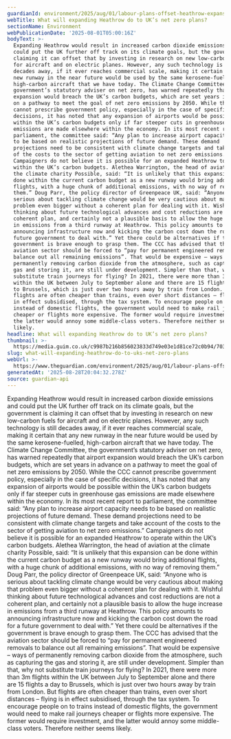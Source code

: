 ```yaml
---
guardianId: environment/2025/aug/01/labour-plans-offset-heathrow-expansion-emissions
webTitle: What will expanding Heathrow do to UK’s net zero plans?
sectionName: Environment
webPublicationDate: '2025-08-01T05:00:16Z'
bodyText: >-
  Expanding Heathrow would result in increased carbon dioxide emissions and
  could put the UK further off track on its climate goals, but the government is
  claiming it can offset that by investing in research on new low-carbon fuels
  for aircraft and on electric planes. However, any such technology is still
  decades away, if it ever reaches commercial scale, making it certain that any
  new runway in the near future would be used by the same kerosene-fuelled,
  high-carbon aircraft that we have today. The Climate Change Committee, the
  government’s statutory adviser on net zero, has warned repeatedly that airport
  expansion would breach the UK’s carbon budgets, which are set years in advance
  on a pathway to meet the goal of net zero emissions by 2050. While the CCC
  cannot prescribe government policy, especially in the case of specific
  decisions, it has noted that any expansion of airports would be possible
  within the UK’s carbon budgets only if far steeper cuts in greenhouse gas
  emissions are made elsewhere within the economy. In its most recent report to
  parliament, the committee said: “Any plan to increase airport capacity needs
  to be based on realistic projections of future demand. These demand
  projections need to be consistent with climate change targets and take account
  of the costs to the sector of getting aviation to net zero emissions.”
  Campaigners do not believe it is possible for an expanded Heathrow to operate
  within the UK’s carbon budgets. Alethea Warrington, the head of aviation at
  the climate charity Possible, said: “It is unlikely that this expansion can be
  done within the current carbon budget as a new runway would bring additional
  flights, with a huge chunk of additional emissions, with no way of removing
  them.” Doug Parr, the policy director of Greenpeace UK, said: “Anyone who is
  serious about tackling climate change would be very cautious about making that
  problem even bigger without a coherent plan for dealing with it. Wishful
  thinking about future technological advances and cost reductions are not a
  coherent plan, and certainly not a plausible basis to allow the huge increase
  in emissions from a third runway at Heathrow. This policy amounts to
  announcing infrastructure now and kicking the carbon cost down the road for a
  future government to deal with.” Yet there could be alternatives if the
  government is brave enough to grasp them. The CCC has advised that the
  aviation sector should be forced to “pay for permanent engineered removals to
  balance out all remaining emissions”. That would be expensive – ways of
  permanently removing carbon dioxide from the atmosphere, such as capturing the
  gas and storing it, are still under development. Simpler than that, why not
  substitute train journeys for flying? In 2021, there were more than 3m flights
  within the UK between July to September alone and there are 15 flights a day
  to Brussels, which is just over two hours away by train from London. But
  flights are often cheaper than trains, even over short distances – flying is
  in effect subsidised, through the tax system. To encourage people on to trains
  instead of domestic flights, the government would need to make rail journeys
  cheaper or flights more expensive. The former would require investment, and
  the latter would annoy some middle-class voters. Therefore neither seems
  likely.
headline: What will expanding Heathrow do to UK’s net zero plans?
thumbnail: >-
  https://media.guim.co.uk/c9987b216b856023833d749e03e1d81ce72c0b94/703_0_5000_4000/500.jpg
slug: what-will-expanding-heathrow-do-to-uks-net-zero-plans
webUrl: >-
  https://www.theguardian.com/environment/2025/aug/01/labour-plans-offset-heathrow-expansion-emissions
generatedAt: '2025-08-28T20:04:32.278Z'
source: guardian-api
---
```

Expanding Heathrow would result in increased carbon dioxide emissions and could put the UK further off track on its climate goals, but the government is claiming it can offset that by investing in research on new low-carbon fuels for aircraft and on electric planes. However, any such technology is still decades away, if it ever reaches commercial scale, making it certain that any new runway in the near future would be used by the same kerosene-fuelled, high-carbon aircraft that we have today. The Climate Change Committee, the government’s statutory adviser on net zero, has warned repeatedly that airport expansion would breach the UK’s carbon budgets, which are set years in advance on a pathway to meet the goal of net zero emissions by 2050. While the CCC cannot prescribe government policy, especially in the case of specific decisions, it has noted that any expansion of airports would be possible within the UK’s carbon budgets only if far steeper cuts in greenhouse gas emissions are made elsewhere within the economy. In its most recent report to parliament, the committee said: “Any plan to increase airport capacity needs to be based on realistic projections of future demand. These demand projections need to be consistent with climate change targets and take account of the costs to the sector of getting aviation to net zero emissions.” Campaigners do not believe it is possible for an expanded Heathrow to operate within the UK’s carbon budgets. Alethea Warrington, the head of aviation at the climate charity Possible, said: “It is unlikely that this expansion can be done within the current carbon budget as a new runway would bring additional flights, with a huge chunk of additional emissions, with no way of removing them.” Doug Parr, the policy director of Greenpeace UK, said: “Anyone who is serious about tackling climate change would be very cautious about making that problem even bigger without a coherent plan for dealing with it. Wishful thinking about future technological advances and cost reductions are not a coherent plan, and certainly not a plausible basis to allow the huge increase in emissions from a third runway at Heathrow. This policy amounts to announcing infrastructure now and kicking the carbon cost down the road for a future government to deal with.” Yet there could be alternatives if the government is brave enough to grasp them. The CCC has advised that the aviation sector should be forced to “pay for permanent engineered removals to balance out all remaining emissions”. That would be expensive – ways of permanently removing carbon dioxide from the atmosphere, such as capturing the gas and storing it, are still under development. Simpler than that, why not substitute train journeys for flying? In 2021, there were more than 3m flights within the UK between July to September alone and there are 15 flights a day to Brussels, which is just over two hours away by train from London. But flights are often cheaper than trains, even over short distances – flying is in effect subsidised, through the tax system. To encourage people on to trains instead of domestic flights, the government would need to make rail journeys cheaper or flights more expensive. The former would require investment, and the latter would annoy some middle-class voters. Therefore neither seems likely.
